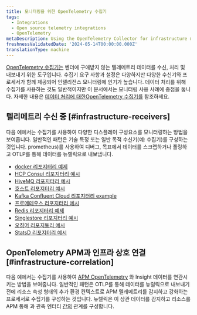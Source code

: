 ```yaml
---
title: 모니터링을 위한 OpenTelemetry 수집기
tags:
  - Integrations
  - Open source telemetry integrations
  - OpenTelemetry
metaDescription: Using the OpenTelemetry Collector for infrastructure monitoring
freshnessValidatedDate: '2024-05-14T00:00:00.000Z'
translationType: machine
---
```


[OpenTelemetry 수집기는](https://opentelemetry.io/docs/collector/) 벤더에 구애받지 않는 텔레메트리 데이터를 수신, 처리 및 내보내기 위한 도구입니다. 수집기 요구 사항과 설정은 다양하지만 다양한 수신기와 프로세서가 함께 제공되어 인텔리전스 모니터링에 인기가 높습니다. 데이터 처리를 위해 수집기를 사용하는 것도 일반적이지만 이 문서에서는 모니터링 사용 사례에 중점을 둡니다. 자세한 내용은 [데이터 처리에 대한OpenTelemetry 수집기를](/docs/opentelemetry/get-started/collector-processing/opentelemetry-collector-processing-intro) 참조하세요.

## 텔리메트리 수신 중 [#infrastructure-receivers]

다음 예에서는 수집기를 사용하여 다양한 디스플레이 구성요소를 모니터링하는 방법을 보여줍니다. 일반적인 패턴은 기술 특정 또는 일반 목적 수신기(예: 수집기)를 구성하는 것입니다. prometheus)를 사용하여 디버그, 목표에서 데이터를 스크랩하거나 폴링하고 OTLP를 통해 데이터를 뉴렐릭으로 내보냅니다.

* [docker 리포지터리 예제](https://github.com/newrelic/newrelic-opentelemetry-examples/tree/main/other-examples/collector/docker)
* [HCP Consul 리포지터리 예시](https://github.com/newrelic/newrelic-opentelemetry-examples/tree/main/other-examples/collector/hcp-consul)
* [HiveMQ 리포지터리 예시](https://github.com/newrelic/newrelic-opentelemetry-examples/tree/main/other-examples/collector/hivemq)
* [호스트 리포지터리 예시](https://github.com/newrelic/newrelic-opentelemetry-examples/tree/main/other-examples/collector/host-monitoring)
* [Kafka Confluent Cloud 리포지터리 example](https://github.com/newrelic/newrelic-opentelemetry-examples/tree/main/other-examples/collector/confluentcloud)
* [프로메테우스 리포지터리 예시](https://github.com/newrelic/newrelic-opentelemetry-examples/tree/main/other-examples/collector/prometheus)
* [Redis 리포지터리 예제](https://github.com/newrelic/newrelic-opentelemetry-examples/tree/main/other-examples/collector/redis)
* [Singlestore 리포지터리 예시](https://github.com/newrelic/newrelic-opentelemetry-examples/tree/main/other-examples/collector/singlestore)
* [오징어 리포지토리 예시](https://github.com/newrelic/newrelic-opentelemetry-examples/tree/main/other-examples/collector/squid)
* [StatsD 리포지터리 예시](https://github.com/newrelic/newrelic-opentelemetry-examples/tree/main/other-examples/collector/statsd)

## OpenTelemetry APM과 인프라 상호 연결 [#infrastructure-correlation]

다음 예에서는 수집기를 사용하여 [APM OpenTelemetry](/docs/opentelemetry/get-started/apm-monitoring/opentelemetry-apm-intro) 와 Insight 데이터를 연관시키는 방법을 보여줍니다. 일반적인 패턴은 OTLP를 통해 데이터를 뉴럴릭으로 내보내기 전에 리소스 속성 형태의 추가 환경 컨텍스트로 APM 텔레메트리를 감지하고 강화하는 프로세서로 수집기를 구성하는 것입니다. 뉴렐릭은 이 상관 데이터를 감지하고 리소스를 APM 통해 과 관측 엔터티 [간의](/docs/opentelemetry/best-practices/opentelemetry-best-practices-resources) 관계를 구성합니다.